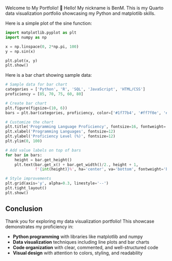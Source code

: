 Welcome to My Portfolio! ￿
Hello! My nickname is BenM. This is my Quarto data visualization
portfolio showcasing my Python and matplotlib skills.

Here is a simple plot of the sine function:

```python
import matplotlib.pyplot as plt
import numpy as np

x = np.linspace(0, 2*np.pi, 100)
y = np.sin(x)

plt.plot(x, y)
plt.show()
```

Here is a bar chart showing sample data:

```python
# Sample data for bar chart
categories = ['Python', 'R', 'SQL', 'JavaScript', 'HTML/CSS']
proficiency = [85, 70, 75, 60, 80]

# Create bar chart
plt.figure(figsize=(10, 6))
bars = plt.bar(categories, proficiency, color=['#1f77b4', '#ff7f0e', '#2ca02c', '#d62728', '#9467bd'])

# Customize the chart
plt.title('Programming Language Proficiency', fontsize=16, fontweight='bold')
plt.xlabel('Programming Languages', fontsize=12)
plt.ylabel('Proficiency Level (%)', fontsize=12)
plt.ylim(0, 100)

# Add value labels on top of bars
for bar in bars:
    height = bar.get_height()
    plt.text(bar.get_x() + bar.get_width()/2., height + 1,
             f'{int(height)}%', ha='center', va='bottom', fontweight='bold')

# Style improvements
plt.grid(axis='y', alpha=0.3, linestyle='--')
plt.tight_layout()
plt.show()
```

## Conclusion

Thank you for exploring my data visualization portfolio! This showcase demonstrates my proficiency in:

- **Python programming** with libraries like matplotlib and numpy
- **Data visualization** techniques including line plots and bar charts
- **Code organization** with clear, commented, and well-structured code
- **Visual design** with attention to colors, styling, and readability

